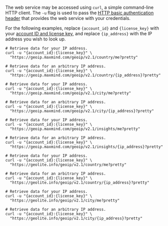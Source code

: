 The web service may be accessed using `curl`, a simple command-line HTTP
client. The `-u` flag is used to pass the [HTTP basic authentication
header](https://en.wikipedia.org/wiki/Basic_access_authentication#Client_side)
that provides the web service with your credentials.

For the following examples, replace `{account_id}` and `{license_key}` with
your [account ID and license key](https://www.maxmind.com/en/my_license_key),
and replace `{ip_address}` with the IP address you wish to look up.

<CodeSet no-reorder="true">

```cli-Country
# Retrieve data for your IP address.
curl -u "{account_id}:{license_key}" \
  "https://geoip.maxmind.com/geoip/v2.1/country/me?pretty"

# Retrieve data for an arbitrary IP address.
curl -u "{account_id}:{license_key}" \
  "https://geoip.maxmind.com/geoip/v2.1/country/{ip_address}?pretty"
```

```cli-City
# Retrieve data for your IP address.
curl -u "{account_id}:{license_key}" \
  "https://geoip.maxmind.com/geoip/v2.1/city/me?pretty"

# Retrieve data for an arbitrary IP address.
curl -u "{account_id}:{license_key}" \
  "https://geoip.maxmind.com/geoip/v2.1/city/{ip_address}?pretty"
```

```cli-Insights
# Retrieve data for your IP address.
curl -u "{account_id}:{license_key}" \
  "https://geoip.maxmind.com/geoip/v2.1/insights/me?pretty"

# Retrieve data for an arbitrary IP address.
curl -u "{account_id}:{license_key}" \
  "https://geoip.maxmind.com/geoip/v2.1/insights/{ip_address}?pretty"
```

```cli-GeoLite2_Country
# Retrieve data for your IP address.
curl -u "{account_id}:{license_key}" \
  "https://geolite.info/geoip/v2.1/country/me?pretty"

# Retrieve data for an arbitrary IP address.
curl -u "{account_id}:{license_key}" \
  "https://geolite.info/geoip/v2.1/country/{ip_address}?pretty"
```

```cli-GeoLite2_City
# Retrieve data for your IP address.
curl -u "{account_id}:{license_key}" \
  "https://geolite.info/geoip/v2.1/city/me?pretty"

# Retrieve data for an arbitrary IP address.
curl -u "{account_id}:{license_key}" \
  "https://geolite.info/geoip/v2.1/city/{ip_address}?pretty"
```

</CodeSet>
